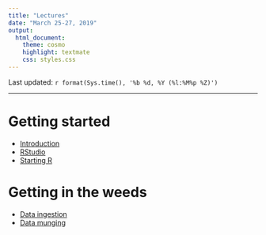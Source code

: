 ```yaml
---
title: "Lectures"
date: "March 25-27, 2019"
output:
  html_document:
    theme: cosmo
    highlight: textmate
    css: styles.css
---
```


Last updated: `r format(Sys.time(), '%b %d, %Y (%l:%M%p %Z)')`

------

# Getting started

- [Introduction](Day1_IntroR.html)
- [RStudio](Day1_Rstudio.html)
- [Starting R](StartingR.html)

# Getting in the weeds

- [Data ingestion](StartingR.html)
- [Data munging](Day1_DataMunging.html)
